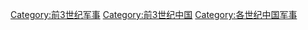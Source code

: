 [[Category:前3世纪军事|Category:前3世纪军事]]
[[Category:前3世纪中国|Category:前3世纪中国]]
[[Category:各世纪中国军事|Category:各世纪中国军事]]